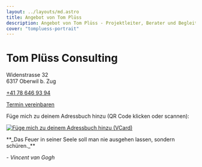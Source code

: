 ```yaml
---
layout: ../layouts/md.astro
title: Angebot von Tom Plüss
description: Angebot von Tom Plüss - Projektleiter, Berater und Begleiter für verschiedene Herausforderungen.
cover: "tompluess-portrait"
---
```



<Picture class="w-full max-w-screen-sm" src={portrait} alt="Tom Plüss - Projektleiter, Coach und Berater"/>

# Tom Plüss Consulting

<p>Widenstrasse 32<br /> 6317 Oberwil b. Zug</p>
<p><a href="tel:+41786469394">+41 78 646 93 94</a></p>
<p class="mt-8 mb-16">
  <a class="button" href="https://cal.com/tompluess/treffpunkt"
    >Termin vereinbaren</a>
</p>


Füge mich zu deinem Adressbuch hinzu
(QR Code klicken oder scannen):

[![Füge mich zu deinem Adressbuch hinzu (VCard)](/tompluess-qr.png)](/tompluess.vcf)


<div class="mt-16">
**_Das Feuer in seiner Seele soll man nie ausgehen lassen, sondern schüren._**

_- Vincent van Gogh_
</div>

<Picture
  src={heroImageBottom}
  alt="Feuer als symbolisches Zentrum der Gemeinschaft"
  class="w-full max-h-96 object-cover object-[50%_35%]"
/>